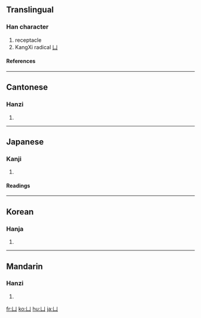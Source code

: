==Translingual==
{{stroke order|type=animate}}
===Han character===
{{Han char|rn=17|rad=凵|as=00|sn=2|four=2277<sub>0</sub>|canj=女中 (VL), X女中 (XVL)}}
# receptacle
# KangXi radical [[Index:Chinese radical/凵|凵]]
====References====
{{Han ref|kx=0134.390|dkj=01800|dj=0300.250|hdz=10306.150|uh=51F5|ud=20981|bh=C942|bd=51522}}
----

==Cantonese==
===Hanzi===
{{yue-hanzi|jyut=|y=hom1}}
# {{defn|Cantonese}}
----
==Japanese==
===Kanji===
{{ja-kanji|grade=|rs=凵00}}
# {{defn|Japanese}}
====Readings====
{{ja-readings|on=[[かん]] (kan), [[こん]] (kon)|kun=[[かんにょう]] (kannyou), [[かんがまえ]] (kangamae)}}
----
==Korean==
===Hanja===
{{ko-hanja|hangeul=감|rv=gam|mr=kam}}
# {{defn|Korean}}
----
==Mandarin==
===Hanzi===
{{cmn-hanzi|pin=[[qū]] (qu1)|wg=ch'ü<sup>1</sup>}}
# {{defn|Mandarin}}

[[fr:凵]]
[[ko:凵]]
[[hu:凵]]
[[ja:凵]]